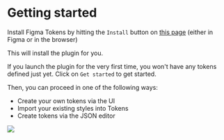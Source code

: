 # Getting started

Install Figma Tokens by hitting the `Install` button on [this page](https://www.figma.com/community/plugin/843461159747178978/Figma-Tokens) (either in Figma or in the browser)

This will install the plugin for you.

If you launch the plugin for the very first time, you won't have any tokens defined just yet. Click on `Get started` to get started.

Then, you can proceed in one of the following ways:

- Create your own tokens via the UI
- Import your existing styles into Tokens
- Create tokens via the JSON editor

![](/import-styles.jpg)
